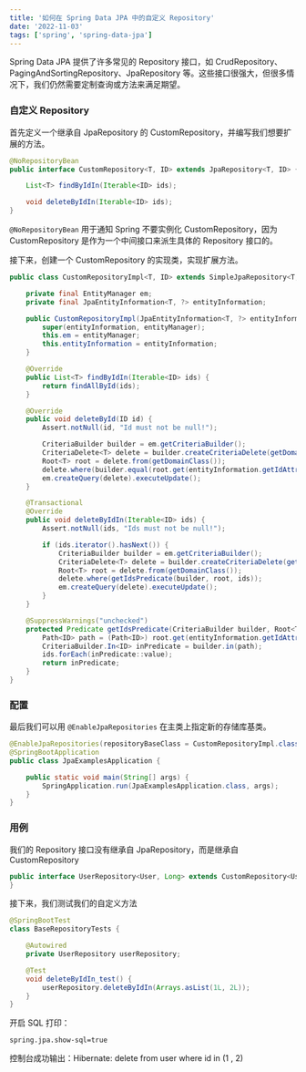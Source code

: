 ```yaml
---
title: '如何在 Spring Data JPA 中的自定义 Repository'
date: '2022-11-03'
tags: ['spring', 'spring-data-jpa']
---
```


Spring Data JPA 提供了许多常见的 Repository 接口，如 CrudRepository、PagingAndSortingRepository、JpaRepository 等。这些接口很强大，但很多情况下，我们仍然需要定制查询或方法来满足期望。

### 自定义 Repository

首先定义一个继承自 JpaRepository 的 CustomRepository，并编写我们想要扩展的方法。

```java
@NoRepositoryBean
public interface CustomRepository<T, ID> extends JpaRepository<T, ID> {

    List<T> findByIdIn(Iterable<ID> ids);

    void deleteByIdIn(Iterable<ID> ids);
}
```

`@NoRepositoryBean` 用于通知 Spring 不要实例化 CustomRepository，因为 CustomRepository 是作为一个中间接口来派生具体的 Repository 接口的。

接下来，创建一个 CustomRepository 的实现类，实现扩展方法。

```java
public class CustomRepositoryImpl<T, ID> extends SimpleJpaRepository<T, ID> implements CustomRepository<T, ID> {

    private final EntityManager em;
    private final JpaEntityInformation<T, ?> entityInformation;

    public CustomRepositoryImpl(JpaEntityInformation<T, ?> entityInformation, EntityManager entityManager) {
        super(entityInformation, entityManager);
        this.em = entityManager;
        this.entityInformation = entityInformation;
    }

    @Override
    public List<T> findByIdIn(Iterable<ID> ids) {
        return findAllById(ids);
    }

    @Override
    public void deleteById(ID id) {
        Assert.notNull(id, "Id must not be null!");

        CriteriaBuilder builder = em.getCriteriaBuilder();
        CriteriaDelete<T> delete = builder.createCriteriaDelete(getDomainClass());
        Root<T> root = delete.from(getDomainClass());
        delete.where(builder.equal(root.get(entityInformation.getIdAttribute()), id));
        em.createQuery(delete).executeUpdate();
    }

    @Transactional
    @Override
    public void deleteByIdIn(Iterable<ID> ids) {
        Assert.notNull(ids, "Ids must not be null!");

        if (ids.iterator().hasNext()) {
            CriteriaBuilder builder = em.getCriteriaBuilder();
            CriteriaDelete<T> delete = builder.createCriteriaDelete(getDomainClass());
            Root<T> root = delete.from(getDomainClass());
            delete.where(getIdsPredicate(builder, root, ids));
            em.createQuery(delete).executeUpdate();
        }
    }

    @SuppressWarnings("unchecked")
    protected Predicate getIdsPredicate(CriteriaBuilder builder, Root<T> root, Iterable<ID> ids) {
        Path<ID> path = (Path<ID>) root.get(entityInformation.getIdAttribute());
        CriteriaBuilder.In<ID> inPredicate = builder.in(path);
        ids.forEach(inPredicate::value);
        return inPredicate;
    }
}
```

### 配置

最后我们可以用 `@EnableJpaRepositories` 在主类上指定新的存储库基类。

```java
@EnableJpaRepositories(repositoryBaseClass = CustomRepositoryImpl.class)
@SpringBootApplication
public class JpaExamplesApplication {

    public static void main(String[] args) {
        SpringApplication.run(JpaExamplesApplication.class, args);
    }
}
```

### 用例

我们的 Repository 接口没有继承自 JpaRepository，而是继承自 CustomRepository

```java
public interface UserRepository<User, Long> extends CustomRepository<User, Long> {
}
```

接下来，我们测试我们的自定义方法

```java
@SpringBootTest
class BaseRepositoryTests {

    @Autowired
    private UserRepository userRepository;

    @Test
    void deleteByIdIn_test() {
        userRepository.deleteByIdIn(Arrays.asList(1L, 2L));
    }
}
```

开启 SQL 打印：

```properties
spring.jpa.show-sql=true
```

控制台成功输出：Hibernate: delete from user where id in (1 , 2)
